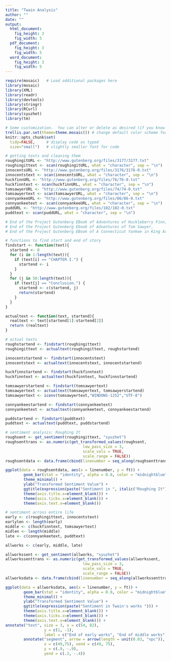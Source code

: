 ```yaml
---
title: "Twain Analysis"
author: ""
date: ""
output: 
  html_document:
    fig_height: 3
    fig_width: 5
  pdf_document:
    fig_height: 3
    fig_width: 5
  word_document:
    fig_height: 3
    fig_width: 5
---
```


```r
require(mosaic)   # Load additional packages here 
library(mosaic) 
library(XML)
library(readr)
library(devtools)
library(stringr)
library(RCurl)
library(syuzhet)
library(tm)

# Some customization.  You can alter or delete as desired (if you know what you are doing).
trellis.par.set(theme=theme.mosaic()) # change default color scheme for lattice
knitr::opts_chunk$set(
  tidy=FALSE,     # display code as typed
  size="small")   # slightly smaller font for code
```

```r
# getting texts and cleaning them
roughingitURL <- "http://www.gutenberg.org/files/3177/3177.txt"
roughingittext <- scan(roughingitURL, what = "character", sep = "\n")
innocentsURL <- "http://www.gutenberg.org/files/3176/3176-0.txt"
innocentstext <- scan(innocentsURL, what = "character", sep = "\n")
huckfinnURL <- "http://www.gutenberg.org/files/76/76-0.txt"
huckfinntext <- scan(huckfinnURL, what = "character", sep = "\n")
tomsawyerURL <- "http://www.gutenberg.org/files/74/74-0.txt"
tomsawyertext <- scan(tomsawyerURL, what = "character", sep = "\n")
connyankeeURL <- "http://www.gutenberg.org/files/86/86-0.txt"
connyankeetext <- scan(connyankeeURL, what = "character", sep = "\n")
puddURL <- "http://www.gutenberg.org/files/102/102-0.txt"
puddtext <- scan(puddURL, what = "character", sep = "\n")

# End of the Project Gutenberg EBook of Adventures of Huckleberry Finn,
# End of the Project Gutenberg Ebook of Adventures of Tom Sawyer,
# End of the Project Gutenberg EBook of A Connecticut Yankee in King Arthur’s

# functions to find start and end of story
findstart <- function(text){ 
  startend <- 0
  for (i in 1:length(text)){
    if (text[i] == "CHAPTER I.") {
      startend <- i
    }
  }
  for (j in 50:length(text)){
    if (text[j] == "Conclusion.") {
      startend <- c(startend, j)
      return(startend)
    }
  }
} 

actualtext <- function(text, startend){
  realtext <- text[startend[1]:startend[2]]
  return (realtext)
}

# actual texts
roughstartend <- findstart(roughingittext)
roughingittext <- actualtext(roughingittext, roughstartend)

innocentstartend <- findstart(innocentstext)
innocentstext <- actualtext(innocentstext, innocentstartend)

huckfinnstartend <- findstart(huckfinntext)
huckfinntext <- actualtext(huckfinntext, huckfinnstartend)

tomsawyerstartend <- findstart(tomsawyertext)
tomsawyertext <- actualtext(tomsawyertext, tomsawyerstartend)
tomsawyertext <- iconv(tomsawyertext,"WINDOWS-1252","UTF-8")

connyankeestartend <- findstart(connyankeetext)
connyankeetext <- actualtext(connyankeetext, connyankeestartend)

puddstartend <- findstart(puddtext)
puddtext <- actualtext(puddtext, puddstartend)
```

```r
# sentiment analysis: Roughing It
roughsent <- get_sentiment(roughingittext, "syuzhet")
roughsenttrans <- as.numeric(get_transformed_values(roughsent, 
                                  low_pass_size = 3,
                                  scale_vals = TRUE,
                                  scale_range = FALSE))
roughsentdata <- data.frame(cbind(linenumber = seq_along(roughsenttrans), ft = roughsenttrans))

ggplot(data = roughsentdata, aes(x = linenumber, y = ft)) +
        geom_bar(stat = "identity", alpha = 0.8, color = "midnightblue", fill = "midnightblue") +
        theme_minimal() +
        ylab("Transformed Sentiment Value") +
        ggtitle(expression(paste("Sentiment in ", italic("Roughing It")))) +
        theme(axis.title.x=element_blank()) +
        theme(axis.ticks.x=element_blank()) +
        theme(axis.text.x=element_blank())
```

```r
# sentiment across entire life
early <- c(roughingittext, innocentstext)
earlylen <- length(early)
middle <- c(huckfinntext, tomsawyertext)
midlen <- length(middle)
late <- c(connyankeetext, puddtext)

allworks <- c(early, middle, late)

allworkssent <- get_sentiment(allworks, "syuzhet")
allworkssenttrans <- as.numeric(get_transformed_values(allworkssent, 
                                  low_pass_size = 3,
                                  scale_vals = TRUE,
                                  scale_range = FALSE))
allworksdata <- data.frame(cbind(linenumber = seq_along(allworkssenttrans), ft = allworkssenttrans))

ggplot(data = allworksdata, aes(x = linenumber, y = ft)) +
        geom_bar(stat = "identity", alpha = 0.8, color = "midnightblue", fill = "midnightblue") +
        theme_minimal() +
        ylab("Transformed Sentiment Value") +
        ggtitle(expression(paste("Sentiment in Twain's works "))) +
        theme(axis.title.x=element_blank()) +
        theme(axis.ticks.x=element_blank()) +
        theme(axis.text.x=element_blank()) +
annotate("text", size = 3, x = c(54, 82), 
                 y = c(1, -1), 
                 label = c("End of early works", "End of middle works")) +
        annotate("segment", arrow = arrow(length = unit(0.03, "npc")),
                 x = c(49,75), xend = c(49, 75),
                 y = c(.9, -.9), 
                 yend = c(.3, -.4))
```

